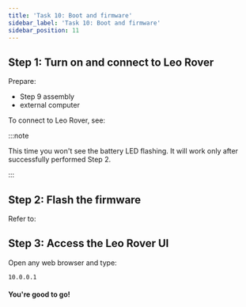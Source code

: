 ```yaml
---
title: 'Task 10: Boot and firmware'
sidebar_label: 'Task 10: Boot and firmware'
sidebar_position: 11
---
```



## Step 1: Turn on and connect to Leo Rover

Prepare:

- Step 9 assembly
- external computer

<ImageZoom
  loading="eager"
  src="/img/docs_images/leo-rover/manuals/boot-and-firmware/boot-and-firmware-1.webp"
  width="1200"
  height="802"
/>

To connect to Leo Rover, see:

<LinkButton
  to="/docs/leo-rover/guides/connect-to-rover-ap"
  description="Connect to Leo Rover AP"
/>

:::note

This time you won't see the battery LED flashing. It will work only after
successfully performed Step 2.

:::

## Step 2: Flash the firmware

Refer to:

<LinkButton
  to="/docs/leo-rover/guides/firmware-update"
  description="Firmware update"
/>

## Step 3: Access the Leo Rover UI

Open any web browser and type:

```
10.0.0.1
```

<ImageZoom
  src="/img/docs_images/leo-rover/getting-started/leo-ui.webp"
  width="1888"
  height="1080"
/>

#### You're good to go!
